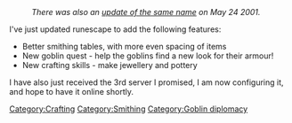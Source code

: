 :''There was also an [[Update:Runescape updated (24 May 2001)|update of the same name]] on May 24 2001.''

{{Update|date = 8 May 2001}}

I've just updated runescape to add the following features: 

*Better smithing tables, with more even spacing of items 
*New goblin quest - help the goblins find a new look for their armour! 
*New crafting skills - make jewellery and pottery 

I have also just received the 3rd server I promised, I am now configuring it, and hope to have it online shortly.

[[Category:Updates|{{PAGENAME}}]]
[[Category:Crafting]]
[[Category:Smithing]]
[[Category:Goblin diplomacy]]
